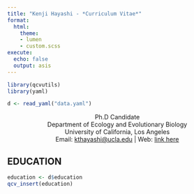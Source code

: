 ```yaml
---
title: "Kenji Hayashi - *Curriculum Vitae*"
format: 
  html: 
    theme:
    - lumen
    - custom.scss
execute: 
  echo: false
  output: asis
---
```


```r
library(qcvutils)
library(yaml)

d <- read_yaml("data.yaml")
```

:::{style="text-align:center;"}
Ph.D Candidate    
Department of Ecology and Evolutionary Biology    
University of California, Los Angeles   
Email: [kthayashi@ucla.edu](mailto:kthayashi@ucla.edu) | Web: [link here]()
:::

## EDUCATION

```r
education <- d$education
qcv_insert(education)
```
